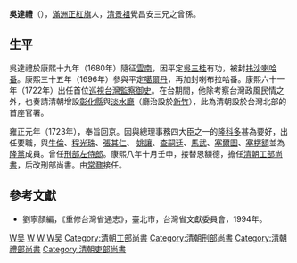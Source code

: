 {{Manchu name|[[爱新觉罗氏|爱新觉罗]]}}
'''吳達禮'''（{{lang-mnc|ᡠᡩᠠᡵᡳ|v=udari}}），[[滿洲正紅旗|滿洲正紅旗]]人，[[清景祖|清景祖]]覺昌安三兄之曾孫。

== 生平 ==
吳達禮於康熙十九年（1680年）隨征[[雲南|雲南]]，因平定[[吳三桂|吳三桂]]有功，被封[[扥沙喇哈番|扥沙喇哈番]]。康熙三十五年（1696年）參與平定[[噶爾丹|噶爾丹]]，再加封喇布拉哈番。康熙六十一年（1722年）出任首位[[巡視台灣監察御史|巡視台灣監察御史]]。在台期間，他除考察台灣政風民情之外，也奏請清朝增設[[彰化縣_(清朝)|彰化縣]]與[[淡水廳|淡水廳]]（廳治設於[[新竹市|新竹]]），此為清朝設於台灣北部的首座官署。

雍正元年（1723年），奉旨回京。因與總理事務四大臣之一的[[隆科多|隆科多]]甚為要好，出任要職，與[[牛倫|牛倫]]、[[程光珠|程光珠]]、[[張其仁|張其仁]]、 [[姚讓|姚讓]]、[[查嗣廷|查嗣廷]]、[[馬武_(清)|馬武]]、[[塞爾圖|塞爾圖]]、[[塞楞額|塞楞額]]並為[[隆黨|隆黨]]成員。曾任[[刑部左侍郎|刑部左侍郎]]。康熙八年十月壬申，接替恩額德，擔任[[清朝工部尚書列表|清朝工部尚書]]，后改刑部尚書。由[[常鼐|常鼐]]接任。

==參考文獻==
*劉寧顏編，《重修台灣省通志》，臺北市，台灣省文獻委員會，1994年。
{{start box}}
{{s-off}}
{{s-before|無}}
{{s-title|[[巡視台灣監察御史|巡視台灣監察御史]]（滿）|康熙六十一年（1722年）上任}}
{{s-after|[[禪濟布|禪濟布]]}}
{{succession box|[[恩額德|恩額德]]|[[常鼐|常鼐]]|[[清朝工部尚書列表|清朝工部滿尚書]]|<small>康熙八年十月壬申 - 康熙十四年十月丁丑</small><br /><small>1669年11月5日 - 1675年12月9日</small>}}
{{succession box|[[塞色黑|塞色黑]]|[[介山|介山]]|[[清朝刑部尚書列表|清朝刑部滿尚書]]|<small>康熙十四年十月丁丑 - 康熙十六年三月癸卯</small><br /><small>1675年12月9日 - 1677年4月28日</small>}}
{{succession box|[[哈爾哈齊|哈爾哈齊]]|[[塞色黑|塞色黑]]|[[清朝禮部尚書列表|清朝禮部滿尚書]]|<small>康熙十六年三月癸卯 - 康熙十六年八月戊午</small><br /><small>1677年4月28日 - 1677年9月10日</small>}}
{{succession box|[[明珠|明珠]]|[[介山|介山]]|[[清朝吏部尚書列表|清朝吏部滿尚書]]|<small>康熙十六年八月戊午 - 康熙二十年三月乙亥</small><br /><small>1677年9月10日 - 1681年5月9日</small>}}
{{end box}}
{{清朝人物小作品}}

[[Category:巡視台灣監察御史|W吴]]
[[Category:爱新觉罗氏|W]]
[[Category:觉罗|W]]
[[Category:正紅旗滿洲人|W吴]]
[[Category:清朝工部尚書|Category:清朝工部尚書]]
[[Category:清朝刑部尚書|Category:清朝刑部尚書]]
[[Category:清朝禮部尚書|Category:清朝禮部尚書]]
[[Category:清朝吏部尚書|Category:清朝吏部尚書]]